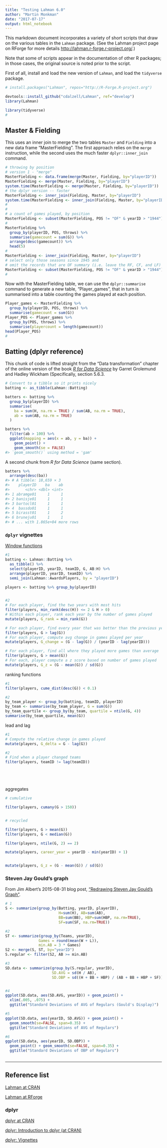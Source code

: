 ```yaml
---
title: "Testing Lahman 6.0"
author: "Martin Monkman"
date: "2017-07-17"
output: html_notebook
---
```


This markdown document incorporates a variety of short scripts that draw on the various tables in the `Lahman` package. (See the Lahman project page on RForge for more details <http://lahman.r-forge.r-project.org/>.)

Note that some of scripts appear in the documentation of other R packages; in those cases, the original source is noted prior to the script.

First of all, install and load the new version of `Lahman`, and load the `tidyverse` package.

```r
# install.packages("Lahman", repos="http://R-Forge.R-project.org")

devtools::install_github("cdalzell/Lahman", ref="develop")
library(Lahman)

library(tidyverse)
#
```


## Master & Fielding

This uses an inner join to merge the two tables `Master` and `Fielding` into a new data frame "MasterFielding".  The first approach relies on the `merge` instruction, while the second uses the much faster `dplyr::inner_join` command.


```r
# throwing by position
# version 1 - "merge"
MasterFielding <- data.frame(merge(Master, Fielding, by="playerID"))
MasterFielding <- merge(Master, Fielding, by="playerID")
system.time(MasterFielding <- merge(Master, Fielding, by="playerID"))
# the dplyr version -- faster
MasterFielding <- inner_join(Fielding, Master, by="playerID")
system.time(MasterFielding <- inner_join(Fielding, Master, by="playerID"))
#
#
# a count of games played, by position
MasterFielding <- subset(MasterFielding, POS != "OF" & yearID > "1944")
#
MasterFielding %>%
  group_by(playerID, POS, throws) %>%
  summarise(gamecount = sum(G)) %>%
  arrange(desc(gamecount)) %>% 
  head(5)
#
MasterFielding <- inner_join(Fielding, Master, by="playerID")
# select only those seasons since 1945 and 
# omit the records that are OF summary (i.e. leave the RF, CF, and LF)
MasterFielding <- subset(MasterFielding, POS != "OF" & yearID > "1944")
#
```

Now with the MasterFielding table, we can use the `dplyr::summarise` command to generate a new table, "Player_games", that in turn is summarised into a table counting the games played at each position.

```r

Player_games <- MasterFielding %>%
  group_by(playerID, POS, throws) %>%
  summarise(gamecount = sum(G))
Player_POS <- Player_games %>%
  group_by(POS, throws) %>%
  summarise(playercount = length(gamecount))
head(Player_POS)
#

```

## Batting (dplyr reference)

This chunk of code is lifted straight from the "Data transformation" chapter of the online version of the book [_R for Data Science_](http://r4ds.had.co.nz/transform.html) by Garret Grolemund and Hadley Wickham (Specifically, section 5.6.3.


```r

# Convert to a tibble so it prints nicely
batting <- as_tibble(Lahman::Batting)

batters <- batting %>% 
  group_by(playerID) %>% 
  summarise(
    ba = sum(H, na.rm = TRUE) / sum(AB, na.rm = TRUE),
    ab = sum(AB, na.rm = TRUE)
  )

batters %>% 
  filter(ab > 100) %>% 
  ggplot(mapping = aes(x = ab, y = ba)) +
    geom_point() + 
    geom_smooth(se = FALSE)
#> `geom_smooth()` using method = 'gam'
```

A second chunk from _R for Data Science_ (same section).

```r

batters %>% 
  arrange(desc(ba))
#> # A tibble: 18,659 × 3
#>    playerID    ba    ab
#>       <chr> <dbl> <int>
#> 1 abramge01     1     1
#> 2 banisje01     1     1
#> 3 bartocl01     1     1
#> 4  bassdo01     1     1
#> 5 birasst01     1     2
#> 6 bruneju01     1     1
#> # ... with 1.865e+04 more rows

```




### `dplyr` vignettes

[Window functions](http://dplyr.tidyverse.org/articles/window-functions.html)

```r
#1
batting <- Lahman::Batting %>%
  as_tibble() %>%
  select(playerID, yearID, teamID, G, AB:H) %>%
  arrange(playerID, yearID, teamID) %>%
  semi_join(Lahman::AwardsPlayers, by = "playerID")

players <- batting %>% group_by(playerID)


#2
# For each player, find the two years with most hits
filter(players, min_rank(desc(H)) <= 2 & H > 0)
# Within each player, rank each year by the number of games played
mutate(players, G_rank = min_rank(G))

# For each player, find every year that was better than the previous year
filter(players, G > lag(G))
# For each player, compute avg change in games played per year
mutate(players, G_change = (G - lag(G)) / (yearID - lag(yearID)))

# For each player, find all where they played more games than average
filter(players, G > mean(G))
# For each, player compute a z score based on number of games played
mutate(players, G_z = (G - mean(G)) / sd(G))

```


ranking functions


```r

#1
filter(players, cume_dist(desc(G)) < 0.1)

#2
by_team_player <- group_by(batting, teamID, playerID)
by_team <- summarise(by_team_player, G = sum(G))
by_team_quartile <- group_by(by_team, quartile = ntile(G, 4))
summarise(by_team_quartile, mean(G))

```


lead and lag

```r

#1
# Compute the relative change in games played
mutate(players, G_delta = G - lag(G))

#2
# Find when a player changed teams
filter(players, teamID != lag(teamID))






```



aggregates

```r

# cumulative

filter(players, cumany(G > 150))


# recycled

filter(players, G > mean(G))
filter(players, G < median(G))

filter(players, ntile(G, 2) == 2)

mutate(players, career_year = yearID - min(yearID) + 1)


mutate(players, G_z = (G - mean(G)) / sd(G))


```



### Steven Jay Gould's graph

From Jim Albert's 2015-08-31 blog post, ["Redrawing Steven Jay Gould's Graph"](https://baseballwithr.wordpress.com/category/lahman/).

```r

# 1
S <- summarize(group_by(Batting, yearID, playerID),
                        H=sum(H), AB=sum(AB),
                        BB=sum(BB), HBP=sum(HBP, na.rm=TRUE),
                        SF=sum(SF, na.rm=TRUE))

#2
ST <- summarize(group_by(Teams, yearID),
               Games = round(mean(W + L)),
               min.AB = 3 * Games)
S2 <- merge(S, ST, by="yearID")
S.regular <- filter(S2, AB >= min.AB) 

#3
SD.data <- summarize(group_by(S.regular, yearID),
                     SD.AVG = sd(H / AB),
                     SD.OBP = sd((H + BB + HBP) / (AB + BB + HBP + SF)))


#4
ggplot(SD.data, aes(SD.AVG, yearID)) + geom_point() +
  xlim(.005, .075) + 
  ggtitle("Standard Deviations of AVG of Regulars (Gould's Display)")

#5
ggplot(SD.data, aes(yearID, SD.AVG)) + geom_point() + 
  geom_smooth(se=FALSE, span=0.35) + 
  ggtitle("Standard Deviations of AVG of Regulars")

#6
ggplot(SD.data, aes(yearID, SD.OBP)) + 
  geom_point() + geom_smooth(se=FALSE, span=0.35) +
  ggtitle("Standard Deviations of OBP of Regulars")



```







---

## Reference list
[Lahman at CRAN](http://cran.r-project.org/web/packages/Lahman/index.html)

[Lahman at RForge](http://lahman.r-forge.r-project.org/)

### dplyr

[dplyr at CRAN](http://cran.r-project.org/web/packages/dplyr/index.html)

[dplyr: Introduction to dplyr (at CRAN)](http://cran.rstudio.com/web/packages/dplyr/vignettes/introduction.html)

[dplyr: Vignettes](http://cran.r-project.org/web/packages/dplyr/vignettes/databases.html)